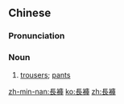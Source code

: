 {{also|长裤}}
==Chinese==
{{zh-forms|s=长裤}}

===Pronunciation===
{{zh-pron
|m=chángkù
|c=coeng4 fu3
|mn=tn̂g-khò͘
|cat=n
}}

===Noun===
{{zh-noun}}

# [[trousers]]; [[pants]]

[[zh-min-nan:長褲]]
[[ko:長褲]]
[[zh:長褲]]
